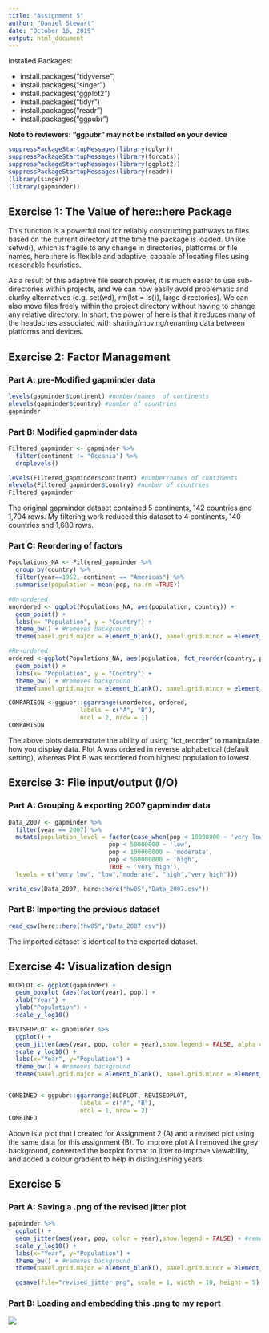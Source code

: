 ```yaml
---
title: "Assignment 5"
author: "Daniel Stewart"
date: "October 16, 2019"
output: html_document
---
```

Installed Packages:

  + install.packages("tidyverse")
  + install.packages("singer")
  + install.packages("ggplot2")
  + install.packages("tidyr")
  + install.packages("readr")
  + install.packages("ggpubr")
  
  **Note to reviewers: "ggpubr" may not be installed on your device**

```r
suppressPackageStartupMessages(library(dplyr))
suppressPackageStartupMessages(library(forcats))                            
suppressPackageStartupMessages(library(ggplot2))
suppressPackageStartupMessages(library(readr))
(library(singer))
(library(gapminder))
```

## Exercise 1: The Value of here::here Package

This function is a powerful tool for reliably constructing pathways to files based on the current directory at the time the package is loaded. Unlike setwd(), which is fragile to any change in directories, platforms or file names, here::here is flexible and adaptive, capable of locating files using reasonable heuristics.

As a result of this adaptive file search power, it is much easier to use sub-directories within projects, and we can now easily avoid problematic and clunky alternatives (e.g. set(wd), rm(lst = ls()), large directories). We can also move files freely within the project directory without having to change any relative directory. In short, the power of here is that it reduces many of the headaches associated with sharing/moving/renaming data between platforms and devices. 

## Exercise 2: Factor Management

### Part A: pre-Modified gapminder data
```r
levels(gapminder$continent) #number/names  of continents
nlevels(gapminder$country) #number of countries
gapminder
```

### Part B: Modified gapminder data
```r
Filtered_gapminder <- gapminder %>%
  filter(continent != "Oceania") %>%
  droplevels() 

levels(Filtered_gapminder$continent) #number/names of continents
nlevels(Filtered_gapminder$country) #number of countries
Filtered_gapminder
```
The original gapminder dataset contained 5 continents, 142 countries and 1,704 rows. My filtering work reduced this dataset to 4 continents, 140 countries and 1,680 rows.

### Part C: Reordering of factors

```r
Populations_NA <- Filtered_gapminder %>%
  group_by(country) %>%
  filter(year==1952, continent == "Americas") %>%
  summarise(population = mean(pop, na.rm =TRUE))

#Un-ordered
unordered <- ggplot(Populations_NA, aes(population, country)) +
  geom_point() + 
  labs(x= "Population", y = "Country") +
  theme_bw() + #removes background
  theme(panel.grid.major = element_blank(), panel.grid.minor = element_blank())

#Re-ordered
ordered <-ggplot(Populations_NA, aes(population, fct_reorder(country, population))) +
  geom_point() +
  labs(x= "Population", y = "Country") +
  theme_bw() + #removes background
  theme(panel.grid.major = element_blank(), panel.grid.minor = element_blank())

COMPARISON <-ggpubr::ggarrange(unordered, ordered,
                    labels = c("A", "B"),
                    ncol = 2, nrow = 1) 
COMPARISON
```

The above plots demonstrate the ability of using "fct_reorder" to manipulate how you display data. Plot A was ordered in reverse alphabetical (default setting), whereas Plot B was reordered from highest population to lowest. 


## Exercise 3: File input/output (I/O)

### Part A: Grouping & exporting 2007 gapminder data 
```r
Data_2007 <- gapminder %>% 
  filter(year == 2007) %>% 
  mutate(population_level = factor(case_when(pop < 10000000 ~ 'very low',
                            pop < 50000000 ~ 'low',
                            pop < 100000000 ~ 'moderate',
                            pop < 500000000 ~ 'high',
                            TRUE ~ 'very high'),
  levels = c("very low", "low","moderate", "high","very high")))

write_csv(Data_2007, here::here("hw05","Data_2007.csv"))
```

### Part B: Importing the previous dataset
```r
read_csv(here::here("hw05","Data_2007.csv"))
```
The imported dataset is identical to the exported dataset.

## Exercise 4: Visualization design

```r
OLDPLOT <- ggplot(gapminder) +
  geom_boxplot (aes(factor(year), pop)) +
  xlab("Year") +
  ylab("Population") + 
  scale_y_log10() 

REVISEDPLOT <- gapminder %>%
  ggplot() +
  geom_jitter(aes(year, pop, color = year),show.legend = FALSE, alpha = 0.25) + #removes unneccessary legend
  scale_y_log10() +
  labs(x="Year", y="Population") + 
  theme_bw() + #removes background
  theme(panel.grid.major = element_blank(), panel.grid.minor = element_blank()) #removes gridlines


COMBINED <-ggpubr::ggarrange(OLDPLOT, REVISEDPLOT,
                    labels = c("A", "B"),
                    ncol = 1, nrow = 2) 
COMBINED
```

Above is a plot that I created for Assignment 2 (A) and a revised plot using the same data for this assignment (B). To improve plot A I removed the grey background, converted the boxplot format to jitter to improve viewability, and added a colour gradient to help in distinguishing years.

## Exercise 5 

### Part A: Saving a .png of the revised jitter plot
```r
gapminder %>%
  ggplot() +
  geom_jitter(aes(year, pop, color = year),show.legend = FALSE) + #removes unneccessary legend
  scale_y_log10() +
  labs(x="Year", y="Population") + 
  theme_bw() + #removes background
  theme(panel.grid.major = element_blank(), panel.grid.minor = element_blank()) 

  ggsave(file="revised_jitter.png", scale = 1, width = 10, height = 5) # adjusted plot size
```

### Part B: Loading and embedding this .png to my report


![](revised_jitter.png)

